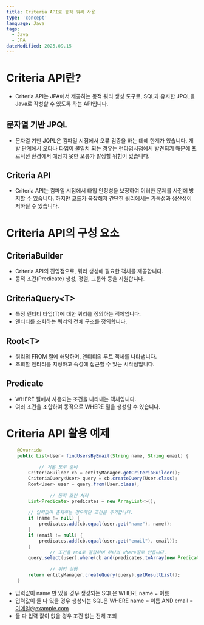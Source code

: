 ```yaml
---
title: Criteria API로 동적 쿼리 사용
type: 'concept'
language: Java
tags:
  - Java
  - JPA
dateModified: 2025.09.15
---
```


# Criteria API란?
- Criteria API는 JPA에서 제공하는 동적 쿼리 생성 도구로, SQL과 유사한 JPQL을  Java로 작성할 수 있도록 하는 API입니다.

## 문자열 기반 JPQL
- 문자열 기반 JQPL은 컴파일 시점에서 오류 검증을 하는 데에 한계가 있습니다. 개발 단계에서 오타나 타입이 불일치 되는 경우는 런타임시점에서 발견되기 때문에 프로덕션 환경에서 예상치 못한 오류가 발생할 위험이 있습니다.

## Criteria API
- Criteria API는 컴파일 시점에서 타입 안정성을 보장하여 이러한 문제를 사전에 방지할 수 있습니다. 하지만 코드가 복잡해져 간단한 쿼리에서는 가독성과 생산성이 저하될 수 있습니다.


# Criteria API의 구성 요소

## CriteriaBuilder
- Criteria API의 진입점으로, 쿼리 생성에 필요한 객체를 제공합니다.
- 동적 조건(Predicate) 생성, 정렬, 그룹화 등을 지원합니다.

## CriteriaQuery&lt;T&gt;
- 특정 엔티티 타입(T)에 대한 쿼리를 정의하는 객체입니다.
- 엔티티를 조회하는 쿼리의 전체 구조를 정의합니다.

## Root&lt;T&gt;
- 쿼리의 FROM 절에 해당하며, 엔티티의 루트 객체를 나타냅니다.
- 조회할 엔티티를 지정하고 속성에 접근할 수 있는 시작점입니다.

## Predicate
- WHERE 절에서 사용되는 조건을 나타내는 객체입니다.
- 여러 조건을 조합하여 동적으로 WHERE 절을 생성할 수 있습니다.


# Criteria API 활용 예제 

```Java
    @Override
    public List<User> findUsersByEmail(String name, String email) {
		    
		    // 기본 도구 준비
        CriteriaBuilder cb = entityManager.getCriteriaBuilder();
        CriteriaQuery<User> query = cb.createQuery(User.class);
        Root<User> user = query.from(User.class);
				
				// 동적 조건 처리
        List<Predicate> predicates = new ArrayList<>();
        
        // 입력값이 존재하는 경우에만 조건을 추가합니다.
        if (name != null) {
            predicates.add(cb.equal(user.get("name"), name));
        }
        if (email != null) {
            predicates.add(cb.equal(user.get("email"), email));
        }
				// 조건을 and로 결합하여 하나의 where절로 만듭니다.
        query.select(user).where(cb.and(predicates.toArray(new Predicate[0])));
				
				// 쿼리 실행
        return entityManager.createQuery(query).getResultList();
    }
```
- 입력값이 name 만 있을 경우 생성되는 SQL은 WHERE name = 이름 
- 입력값이 둘 다 있을 경우 생성되는 SQL은 WHERE name = 이름 AND email = 이메일@example.com
- 둘 다 입력 값이 없을 경우 조건 없는 전체 조회